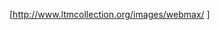 [http://www.ltmcollection.org/images/webmax/{{{1}}} {{{2}}}]<noinclude>
{{Documentation}}
</noinclude>